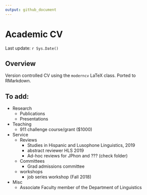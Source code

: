 ```yaml
---
output: github_document
---
```


# Academic CV

Last update: `r Sys.Date()`

## Overview

Version controlled CV using the `moderncv` LaTeX class. Ported to RMarkdown. 


## To add:

- Research
  - Publications
  - Presentations
- Teaching
  - 911 challenge course/grant ($1000)
- Service
  - Reviews
    - Studies in Hispanic and Lusophone Linguistics, 2019
    - abstract reviewer HLS 2019
    - Ad-hoc reviews for JPhon and ??? (check folder)
  - Committees
    - Grad admissions committee
  - workshops
    - job series workshop (Fall 2018)
- Misc
  - Associate Faculty member of the Department of Linguistics
